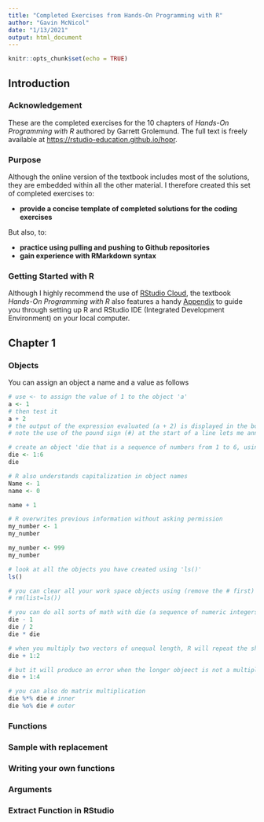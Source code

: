 ```yaml
---
title: "Completed Exercises from Hands-On Programming with R"
author: "Gavin McNicol"
date: "1/13/2021"
output: html_document
---
```


```r
knitr::opts_chunk$set(echo = TRUE)
```

## Introduction

### Acknowledgement

These are the completed exercises for the 10 chapters of *Hands-On Programming with R* authored by Garrett Grolemund. The full text is freely available at <https://rstudio-education.github.io/hopr>.

### Purpose

Although the online version of the textbook includes most of the solutions, they are embedded within all the other material. I therefore created this set of completed exercises  to:

 - **provide a concise template of completed solutions for the coding exercises**
 
But also, to:

 - **practice using pulling and pushing to Github repositories**
 - **gain experience with RMarkdown syntax**

### Getting Started with R

Although I highly recommend the use of [RStudio Cloud](https://rstudio.cloud/), the textbook *Hands-On Programming with R* also features a handy [Appendix](https://rstudio-education.github.io/hopr/starting.html) to guide you through setting up R and RStudio IDE (Integrated Development Environment) on your local computer.

## Chapter 1

### Objects

You can assign an object a name and a value as follows

```r
# use <- to assign the value of 1 to the object 'a'
a <- 1
# then test it
a + 2
# the output of the expression evaluated (a + 2) is displayed in the box above
# note the use of the pound sign (#) at the start of a line lets me annotate the code
```

```r
# create an object 'die that is a sequence of numbers from 1 to 6, using ':'
die <- 1:6
die
```

```r
# R also understands capitalization in object names
Name <- 1
name <- 0

name + 1
```

```r
# R overwrites previous information without asking permission
my_number <- 1
my_number

my_number <- 999
my_number
```

```r
# look at all the objects you have created using 'ls()'
ls()
```

```r
# you can clear all your work space objects using (remove the # first)
# rm(list=ls())
```

```r
# you can do all sorts of math with die (a sequence of numeric integers)
die - 1
die / 2
die * die
```

```r
# when you multiply two vectors of unequal length, R will repeat the shorter vector to match the long vector (known as 'vector recycling')
die + 1:2

# but it will produce an error when the longer objeect is not a multiple of the shorter object
die + 1:4
```

```r
# you can also do matrix multiplication
die %*% die # inner
die %o% die # outer
```

### Functions

### Sample with replacement

### Writing your own functions

### Arguments

### Extract Function in RStudio
